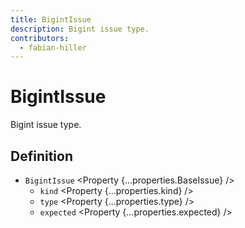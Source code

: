 ```yaml
---
title: BigintIssue
description: Bigint issue type.
contributors:
  - fabian-hiller
---
```



# BigintIssue

Bigint issue type.

## Definition

- `BigintIssue` <Property {...properties.BaseIssue} />
  - `kind` <Property {...properties.kind} />
  - `type` <Property {...properties.type} />
  - `expected` <Property {...properties.expected} />
